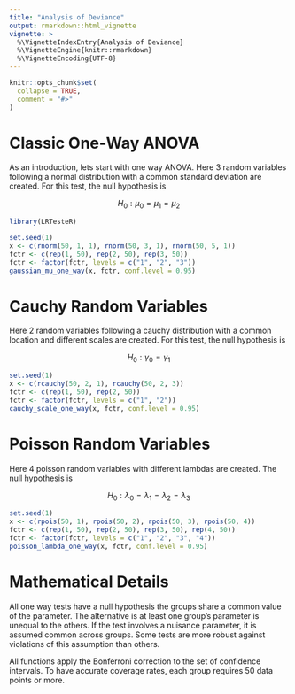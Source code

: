 ---
title: "Analysis of Deviance"
output: rmarkdown::html_vignette
vignette: >
  %\VignetteIndexEntry{Analysis of Deviance}
  %\VignetteEngine{knitr::rmarkdown}
  %\VignetteEncoding{UTF-8}
---

```{r, include = FALSE}
knitr::opts_chunk$set(
  collapse = TRUE,
  comment = "#>"
)
```

# Classic One-Way ANOVA

As an introduction, lets start with one way ANOVA. Here 3 random variables following a normal distribution with a common standard deviation are created. For this test, the null hypothesis is 

$$ H_{0}: \mu_0 = \mu_1 = \mu_2  $$

```{r part1}
library(LRTesteR)

set.seed(1)
x <- c(rnorm(50, 1, 1), rnorm(50, 3, 1), rnorm(50, 5, 1))
fctr <- c(rep(1, 50), rep(2, 50), rep(3, 50))
fctr <- factor(fctr, levels = c("1", "2", "3"))
gaussian_mu_one_way(x, fctr, conf.level = 0.95)
```


# Cauchy Random Variables
Here 2 random variables following a cauchy distribution with a common location and different scales are created. For this test, the null hypothesis is 

$$ H_{0}: \gamma_0 = \gamma_1  $$

```{r part2}
set.seed(1)
x <- c(rcauchy(50, 2, 1), rcauchy(50, 2, 3))
fctr <- c(rep(1, 50), rep(2, 50))
fctr <- factor(fctr, levels = c("1", "2"))
cauchy_scale_one_way(x, fctr, conf.level = 0.95)
```



# Poisson Random Variables
Here 4 poisson random variables with different lambdas are created. The null hypothesis is 

$$ H_{0}: \lambda_0 = \lambda_1 = \lambda_2 = \lambda_3  $$

```{r part3}
set.seed(1)
x <- c(rpois(50, 1), rpois(50, 2), rpois(50, 3), rpois(50, 4))
fctr <- c(rep(1, 50), rep(2, 50), rep(3, 50), rep(4, 50))
fctr <- factor(fctr, levels = c("1", "2", "3", "4"))
poisson_lambda_one_way(x, fctr, conf.level = 0.95)
```

# Mathematical Details

All one way tests have a null hypothesis the groups share a common value of the parameter. The alternative is at least one group's parameter is unequal to the others.  If the test involves a nuisance parameter, it is assumed common across groups. Some tests are more robust against violations of this assumption than others. 

All functions apply the Bonferroni correction to the set of confidence intervals. To have accurate coverage rates, each group requires 50 data points or more.
